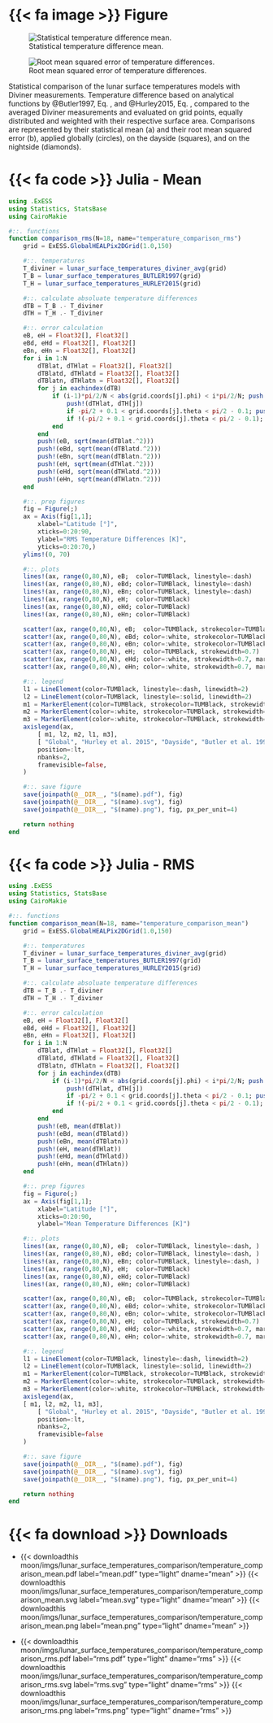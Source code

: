 ::: {.column-page-right}
::: {.panel-tabset}

# {{< fa image >}} Figure

::: {#fig-lunar_surface_temperatures_comparison layout-ncol=2}
![Statistical temperature difference mean.](/documentation/fundamentals/moon/imgs/lunar_surface_temperatures_comparison/temperature_comparison_mean.svg){#fig-lunar-surface-temperatures-comparison-mean}

![Root mean squared error of temperature differences.](/documentation/fundamentals/moon/imgs/lunar_surface_temperatures_comparison/temperature_comparison_rms.svg){#fig-lunar-surface-temperatures-comparison-rms}

Statistical comparison of the lunar surface temperatures models with Diviner measurements. Temperature difference based on analytical functions by @Butler1997, Eq. \eqref{eq:lunar_surface_temperatures_BUTLER}, and @Hurley2015, Eq. \eqref{eq:lunar_surface_temperatures_HURLEY}, compared to the averaged Diviner measurements and evaluated on \SI{2.7e5}{} grid points, equally distributed and weighted with their respective surface area. Comparisons are represented by their statistical mean (a) and their root mean squared error (b), applied globally (circles), on the dayside (squares), and on the nightside (diamonds).
:::

# {{< fa code >}} Julia - Mean
```julia
using .ExESS
using Statistics, StatsBase
using CairoMakie

#::. functions
function comparison_rms(N=18, name="temperature_comparison_rms")
    grid = ExESS.GlobalHEALPix2DGrid(1.0,150)

    #::. temperatures
    T_diviner = lunar_surface_temperatures_diviner_avg(grid)
    T_B = lunar_surface_temperatures_BUTLER1997(grid)
    T_H = lunar_surface_temperatures_HURLEY2015(grid)

    #::. calculate absoluate temperature differences
    dTB = T_B .- T_diviner
    dTH = T_H .- T_diviner

    #::. error calculation
    eB, eH = Float32[], Float32[]
    eBd, eHd = Float32[], Float32[]
    eBn, eHn = Float32[], Float32[]
    for i in 1:N
        dTBlat, dTHlat = Float32[], Float32[]
        dTBlatd, dTHlatd = Float32[], Float32[]
        dTBlatn, dTHlatn = Float32[], Float32[]
        for j in eachindex(dTB)
            if (i-1)*pi/2/N < abs(grid.coords[j].phi) < i*pi/2/N; push!(dTBlat, dTB[j]) 
                push!(dTHlat, dTH[j]) 
                if -pi/2 + 0.1 < grid.coords[j].theta < pi/2 - 0.1; push!(dTBlatd, dTB[j]); push!(dTHlatd, dTH[j]); end # day
                if !(-pi/2 + 0.1 < grid.coords[j].theta < pi/2 - 0.1); push!(dTBlatn, dTB[j]); push!(dTHlatn, dTH[j]); end # night
            end
        end
        push!(eB, sqrt(mean(dTBlat.^2)))  
        push!(eBd, sqrt(mean(dTBlatd.^2)))
        push!(eBn, sqrt(mean(dTBlatn.^2)))
        push!(eH, sqrt(mean(dTHlat.^2)))  
        push!(eHd, sqrt(mean(dTHlatd.^2)))
        push!(eHn, sqrt(mean(dTHlatn.^2)))
    end

    #::. prep figures
    fig = Figure(;)
    ax = Axis(fig[1,1];
        xlabel="Latitude [°]",
        xticks=0:20:90,
        ylabel="RMS Temperature Differences [K]",
        yticks=0:20:70,)
    ylims!(0, 70)

    #::. plots
    lines!(ax, range(0,80,N), eB;  color=TUMBlack, linestyle=:dash)
    lines!(ax, range(0,80,N), eBd; color=TUMBlack, linestyle=:dash)
    lines!(ax, range(0,80,N), eBn; color=TUMBlack, linestyle=:dash)
    lines!(ax, range(0,80,N), eH;  color=TUMBlack)
    lines!(ax, range(0,80,N), eHd; color=TUMBlack)
    lines!(ax, range(0,80,N), eHn; color=TUMBlack)

    scatter!(ax, range(0,80,N), eB;  color=TUMBlack, strokecolor=TUMBlack, strokewidth=0.7)
    scatter!(ax, range(0,80,N), eBd; color=:white, strokecolor=TUMBlack, strokewidth=0.7, marker=:rect)
    scatter!(ax, range(0,80,N), eBn; color=:white, strokecolor=TUMBlack, strokewidth=0.7, marker=:diamond)
    scatter!(ax, range(0,80,N), eH;  color=TUMBlack, strokewidth=0.7)
    scatter!(ax, range(0,80,N), eHd; color=:white, strokewidth=0.7, marker=:rect)
    scatter!(ax, range(0,80,N), eHn; color=:white, strokewidth=0.7, marker=:diamond)

    #::. legend
    l1 = LineElement(color=TUMBlack, linestyle=:dash, linewidth=2)
    l2 = LineElement(color=TUMBlack, linestyle=:solid, linewidth=2)
    m1 = MarkerElement(color=TUMBlack, strokecolor=TUMBlack, strokewidth=0.7, marker=:circle,)
    m2 = MarkerElement(color=:white, strokecolor=TUMBlack, strokewidth=0.7, marker=:rect,)
    m3 = MarkerElement(color=:white, strokecolor=TUMBlack, strokewidth=0.7, marker=:diamond,)
    axislegend(ax,  
        [ m1, l2, m2, l1, m3],
        [ "Global", "Hurley et al. 2015", "Dayside", "Butler et al. 1997", "Nightside", ];
        position=:lt,
        nbanks=2,
        framevisible=false,
    )

    #::. save figure
    save(joinpath(@__DIR__, "$(name).pdf"), fig)
    save(joinpath(@__DIR__, "$(name).svg"), fig)
    save(joinpath(@__DIR__, "$(name).png"), fig, px_per_unit=4)

    return nothing
end
```

# {{< fa code >}} Julia - RMS
```julia
using .ExESS
using Statistics, StatsBase
using CairoMakie

#::. functions
function comparison_mean(N=18, name="temperature_comparison_mean")
    grid = ExESS.GlobalHEALPix2DGrid(1.0,150)

    #::. temperatures
    T_diviner = lunar_surface_temperatures_diviner_avg(grid)
    T_B = lunar_surface_temperatures_BUTLER1997(grid)
    T_H = lunar_surface_temperatures_HURLEY2015(grid)

    #::. calculate absoluate temperature differences
    dTB = T_B .- T_diviner
    dTH = T_H .- T_diviner

    #::. error calculation
    eB, eH = Float32[], Float32[]
    eBd, eHd = Float32[], Float32[]
    eBn, eHn = Float32[], Float32[]
    for i in 1:N
        dTBlat, dTHlat = Float32[], Float32[]
        dTBlatd, dTHlatd = Float32[], Float32[]
        dTBlatn, dTHlatn = Float32[], Float32[]
        for j in eachindex(dTB)
            if (i-1)*pi/2/N < abs(grid.coords[j].phi) < i*pi/2/N; push!(dTBlat, dTB[j]) 
                push!(dTHlat, dTH[j]) 
                if -pi/2 + 0.1 < grid.coords[j].theta < pi/2 - 0.1; push!(dTBlatd, dTB[j]); push!(dTHlatd, dTH[j]); end # day
                if !(-pi/2 + 0.1 < grid.coords[j].theta < pi/2 - 0.1); push!(dTBlatn, dTB[j]); push!(dTHlatn, dTH[j]); end # night
            end
        end
        push!(eB, mean(dTBlat))   
        push!(eBd, mean(dTBlatd)) 
        push!(eBn, mean(dTBlatn)) 
        push!(eH, mean(dTHlat))   
        push!(eHd, mean(dTHlatd)) 
        push!(eHn, mean(dTHlatn)) 
    end

    #::. prep figures
    fig = Figure(;)
    ax = Axis(fig[1,1];
        xlabel="Latitude [°]",
        xticks=0:20:90,
        ylabel="Mean Temperature Differences [K]")

    #::. plots
    lines!(ax, range(0,80,N), eB;  color=TUMBlack, linestyle=:dash, )
    lines!(ax, range(0,80,N), eBd; color=TUMBlack, linestyle=:dash, )
    lines!(ax, range(0,80,N), eBn; color=TUMBlack, linestyle=:dash, )
    lines!(ax, range(0,80,N), eH;  color=TUMBlack)
    lines!(ax, range(0,80,N), eHd; color=TUMBlack)
    lines!(ax, range(0,80,N), eHn; color=TUMBlack)

    scatter!(ax, range(0,80,N), eB;  color=TUMBlack, strokecolor=TUMBlack, strokewidth=0.7)
    scatter!(ax, range(0,80,N), eBd; color=:white, strokecolor=TUMBlack, strokewidth=0.7, marker=:rect)
    scatter!(ax, range(0,80,N), eBn; color=:white, strokecolor=TUMBlack, strokewidth=0.7, marker=:diamond)
    scatter!(ax, range(0,80,N), eH;  color=TUMBlack, strokewidth=0.7)
    scatter!(ax, range(0,80,N), eHd; color=:white, strokewidth=0.7, marker=:rect)
    scatter!(ax, range(0,80,N), eHn; color=:white, strokewidth=0.7, marker=:diamond)

    #::. legend
    l1 = LineElement(color=TUMBlack, linestyle=:dash, linewidth=2)
    l2 = LineElement(color=TUMBlack, linestyle=:solid, linewidth=2)
    m1 = MarkerElement(color=TUMBlack, strokecolor=TUMBlack, strokewidth=0.7, marker=:circle,)
    m2 = MarkerElement(color=:white, strokecolor=TUMBlack, strokewidth=0.7, marker=:rect,)
    m3 = MarkerElement(color=:white, strokecolor=TUMBlack, strokewidth=0.7, marker=:diamond,)
    axislegend(ax,  
    [ m1, l2, m2, l1, m3],
        [ "Global", "Hurley et al. 2015", "Dayside", "Butler et al. 1997", "Nightside", ];
        position=:lt,
        nbanks=2,
        framevisible=false
    )

    #::. save figure
    save(joinpath(@__DIR__, "$(name).pdf"), fig)
    save(joinpath(@__DIR__, "$(name).svg"), fig)
    save(joinpath(@__DIR__, "$(name).png"), fig, px_per_unit=4)

    return nothing
end
```

# {{< fa download >}}  Downloads

* {{< downloadthis moon/imgs/lunar_surface_temperatures_comparison/temperature_comparison_mean.pdf label="mean.pdf" type="light" dname="mean" >}} {{< downloadthis moon/imgs/lunar_surface_temperatures_comparison/temperature_comparison_mean.svg label="mean.svg" type="light" dname="mean" >}} {{< downloadthis moon/imgs/lunar_surface_temperatures_comparison/temperature_comparison_mean.png label="mean.png" type="light" dname="mean" >}}

* {{< downloadthis moon/imgs/lunar_surface_temperatures_comparison/temperature_comparison_rms.pdf label="rms.pdf" type="light" dname="rms" >}} {{< downloadthis moon/imgs/lunar_surface_temperatures_comparison/temperature_comparison_rms.svg label="rms.svg" type="light" dname="rms" >}} {{< downloadthis moon/imgs/lunar_surface_temperatures_comparison/temperature_comparison_rms.png label="rms.png" type="light" dname="rms" >}}

:::
:::